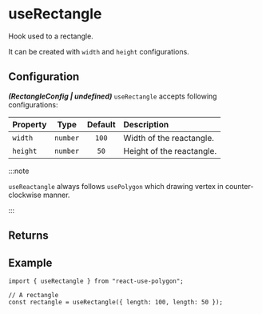 ---
---


# useRectangle

Hook used to a rectangle.

It can be created with `width` and `height` configurations.

<SimpleThreePolygons />

## Configuration

**_(RectangleConfig | undefined)_** `useRectangle` accepts following configurations:

| Property |   Type   | Default | Description               |
| :------- | :------: | :-----: | :------------------------ |
| `width`  | `number` |  `100`  | Width of the reactangle.  |
| `height` | `number` |  `50`   | Height of the reactangle. |

:::note

`useReactangle` always follows `usePolygon` which drawing vertex in counter-clockwise manner.

:::

## Returns

<PrimitiveReturns configType="RectangleConfig" />

## Example

```tsx
import { useRectangle } from "react-use-polygon";

// A rectangle
const rectangle = useRectangle({ length: 100, length: 50 });
```
